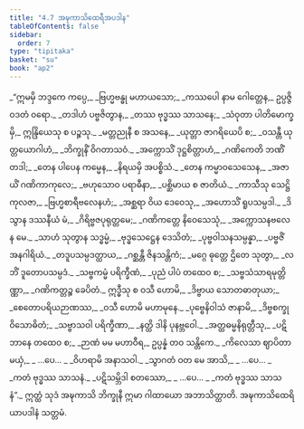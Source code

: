 ```yaml
---
title: "4.7 အဍ္ဎကာသိထေရီအပဒါန"
tableOfContents: false
sidebar:
  order: 7
type: "tipitaka"
basket: "su"
book: "ap2"
---
```



<DynamicBreadcrumb />

<Division number="168" book="ap2" e="ch" v="20" p="126">

<Paragraph number="1384" type="verses" book="ap2">
_“ဣမမှိ ဘဒ္ဒကေ ကပ္ပေ,_  
_ဗြဟ္မဗန္ဓု မဟာယသော;_  
_ကဿပေါ နာမ ဂေါတ္တေန,_  
ဥပ္ပဇ္ဇိ ဝဒတံ ဝရော._  

</Paragraph>

</Division>
<Division number="169" book="ap2" e="ch" v="20" p="126">

<Paragraph number="1385" type="verses" book="ap2">
_တဒါဟံ ပဗ္ဗဇိတွာန,_  
_တဿ ဗုဒ္ဓဿ သာသနေ;_  
_သံဝုတာ ပါတိမောက္ခမှိ,_  
ဣန္ဒြိယေသု စ ပဉ္စသု._  

</Paragraph>

</Division>
<Division number="170" book="ap2" e="ch" v="20" p="156">

<Paragraph number="1386" type="verses" book="ap2">
_မတ္တညုနီ စ အသနေ,_  
_ယုတ္တာ ဇာဂရိယေပိ စ;_  
_ဝသန္တီ ယုတ္တယောဂါဟံ,_  
_ဘိက္ခုနိံ ဝိဂတာသဝံ._  

</Paragraph>

</Division>
<Division number="171" book="ap2" e="ch" v="20" p="157">

<Paragraph number="1387" type="verses" book="ap2">
_အက္ကောသိံ ဒုဋ္ဌစိတ္တာဟံ,_  
_ဂဏိကေတိ ဘဏိံ တဒါ;_  
_တေန ပါပေန ကမ္မေန,_  
_နိရယမှိ အပစ္စိသံ._  

</Paragraph>

</Division>
<Division number="172" book="ap2" e="ch" v="20" p="157">

<Paragraph number="1388" type="verses" book="ap2">
_တေန ကမ္မာဝသေသေန,_  
_အဇာယိံ ဂဏိကာကုလေ;_  
_ဗဟုသောဝ ပရာဓီနာ,_  
_ပစ္ဆိမာယ စ ဇာတိယံ._  

</Paragraph>

</Division>
<Division number="173" book="ap2" e="ch" v="20" p="157">

<Paragraph number="1389" type="verses" book="ap2">
_ကာသီသု သေဋ္ဌိကုလဇာ,_  
_ဗြဟ္မစာရီဗလေနဟံ;_  
_အစ္ဆရာ ဝိယ ဒေဝေသု,_  
_အဟောသိံ ရူပသမ္ပဒါ._  

</Paragraph>

</Division>
<Division number="174" book="ap2" e="ch" v="20" p="157">

<Paragraph number="1390" type="verses" book="ap2">
_ဒိသွာန ဒဿနီယံ မံ,_  
_ဂိရိဗ္ဗဇပုရုတ္တမေ;_  
_ဂဏိကတ္တေ နိဝေသေသုံ,_  
_အက္ကောသနဗလေန မေ._  

</Paragraph>

</Division>
<Division number="175" book="ap2" e="ch" v="20" p="157">

<Paragraph number="1391" type="verses" book="ap2">
_သာဟံ သုတွာန သဒ္ဓမ္မံ,_  
_ဗုဒ္ဓသေဋ္ဌေန ဒေသိတံ;_  
_ပုဗ္ဗဝါသနသမ္ပန္နာ,_  
_ပဗ္ဗဇိံ အနဂါရိယံ._  

</Paragraph>

</Division>
<Division number="176" book="ap2" e="ch" v="20" p="157">

<Paragraph number="1392" type="verses" book="ap2">
_တဒူပသမ္ပဒတ္ထာယ,_  
_ဂစ္ဆန္တီ ဇိနသန္တိကံ;_  
_မဂ္ဂေ ဓုတ္တေ ဌိတေ သုတွာ,_  
_လဘိံ ဒူတောပသမ္ပဒံ._  

</Paragraph>

</Division>
<Division number="177" book="ap2" e="ch" v="20" p="157">

<Paragraph number="1393" type="verses" book="ap2">
_သဗ္ဗကမ္မံ ပရိက္ခီဏံ,_  
_ပုညံ ပါပံ တထေဝ စ;_  
_သဗ္ဗသံသာရမုတ္တိဏ္ဏာ,_  
_ဂဏိကတ္တဉ္စ ခေပိတံ._  

</Paragraph>

</Division>
<Division number="178" book="ap2" e="ch" v="20" p="157">

<Paragraph number="1394" type="verses" book="ap2">
ဣဒ္ဓီသု စ ဝသီ ဟောမိ,_  
_ဒိဗ္ဗာယ သောတဓာတုယာ;_  
_စေတောပရိယဉာဏဿ,_  
_ဝသီ ဟောမိ မဟာမုနေ._  

</Paragraph>

</Division>
<Division number="179" book="ap2" e="ch" v="20" p="157">

<Paragraph number="1395" type="verses" book="ap2">
_ပုဗ္ဗေနိဝါသံ ဇာနာမိ,_  
_ဒိဗ္ဗစက္ခု ဝိသောဓိတံ;_  
_သဗ္ဗာသဝါ ပရိက္ခီဏာ,_  
_နတ္ထိ ဒါနိ ပုနဗ္ဘဝေါ._  

</Paragraph>

</Division>
<Division number="180" book="ap2" e="ch" v="20" p="157">

<Paragraph number="1396" type="verses" book="ap2">
_အတ္ထဓမ္မနိရုတ္တီသု,_  
_ပဋိဘာနေ တထေဝ စ;_  
_ဉာဏံ မမ မဟာဝီရ,_  
ဥပ္ပန္နံ တဝ သန္တိကေ._  

</Paragraph>

</Division>
<Division number="181" book="ap2" e="ch" v="20" p="157">

<Paragraph number="1397" type="verses" book="ap2">
_ကိလေသာ ဈာပိတာ မယှံ,_  
_ …ပေ… _  
_ဝိဟရာမိ အနာသဝါ._  

</Paragraph>

</Division>
<Division number="182" book="ap2" e="ch" v="20" p="157">

<Paragraph number="1398" type="verses" book="ap2">
_သွာဂတံ ဝတ မေ အာသိ,_  
_ …ပေ… _  
_ကတံ ဗုဒ္ဓဿ သာသနံ._  

</Paragraph>

</Division>
<Division number="183" book="ap2" e="ch" v="20" p="157">

<Paragraph number="1399" type="verses" book="ap2">
_ပဋိသမ္ဘိဒါ စတဿော,_  
_ …ပေ… _  
_ကတံ ဗုဒ္ဓဿ သာသနံ”._  

</Paragraph>

<Paragraph number="1400" book="ap2">
ဣတ္ထံ သုဒံ အဍ္ဎကာသိ ဘိက္ခုနီ ဣမာ ဂါထာယော အဘာသိတ္ထာတိ.

</Paragraph>
</Division>

<Paragraph number="1401" type="center" book="ap2">
အဍ္ဎကာသိထေရိယာပဒါနံ သတ္တမံ.
</Paragraph>